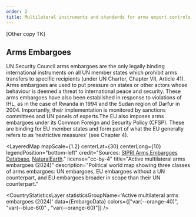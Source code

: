 ---
order: 2
title: Multilateral instruments and standards for arms export controls
---


[Other copy TK]

## Arms Embargoes

UN Security Council arms embargoes are the only legally binding international instruments on all UN member states which prohibit arms transfers to specific recipients (under UN Charter, Chapter VII, Article 41). Arms embargoes are used to put pressure on states or other actors whose behaviour is deemed a threat to international peace and security. These arms embargoes have also been established in response to violations of IHL, as in the case of Rwanda in 1994 and the Sudan region of Darfur in 2004. Importantly, their implementation is monitored by sanctions committees and UN panels of experts.The EU also imposes arms embargoes under its Common Foreign and Security Policy (CFSP). These are binding for EU member states and form part of what the EU generally refers to as ‘restrictive measures’ (see Chapter 4).

<LayeredMap
  mapScale={1.2}
  centerLat={30}
  centerLong={10}
  legendPosition="bottom-left"
  credit="Sources: [SIPRI Arms Embargoes Database](https://www.sipri.org/databases/embargoes), [NaturalEarth](https://www.naturalearthdata.com/)."
  license="cc-by-4"
  title="Active multilateral arms embargoes (2024)"
  description="Political world map showing three classes of arms embargoes: UN embargoes, EU embargoes without a UN counterpart, and EU embargoes broader in scope than their UN counterpart."
>
  <CountryStatisticsLayer
    statisticsGroupName='Active multilateral arms embargoes (2024)'
    data={EmbargoData}
    colors={["var(--orange-40)", "var(--blue-60)" , "var(--orange-60)"]}
    />
</LayeredMap>
